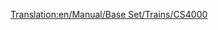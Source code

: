 [[Translation:en/Manual/Base Set/Trains/CS4000]]
{{it/Manuale/Set base/Treni/StatLocomotive|Image=[[File:en/Manual/Base Set/Trains/Cs4000.png]]
|Name=CS4000
|Cost=€ 53.906
|Speed=96 km/h (60 mph)
|Weight=150 t
|Power=4.056 hp (2,984 kW)
|Annual=€ 4.112
|Designed=1961
|Lifespan=20
|Capacity=N/A
|Description=La CS4000 è molto potente nonostante la bassa velocità, quindi è più adatta per i treni merci pesanti.
|Real-life=La CS4000 ricorda le [https://www.wikipedia.org/wiki/Krauss-Maffei_ML_4000_C'C' Krauss-Maffei ML-4000]. CS stà per [https://www.wikipedia.org/wiki/it:Chris Sawyer Chris Sawyer].
}}